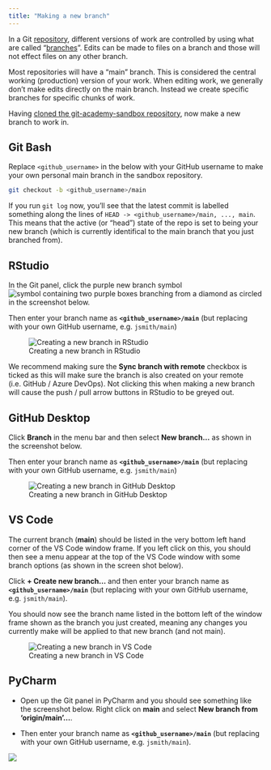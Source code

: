 ```yaml
--- 
title: "Making a new branch"
---
```


In a Git [repository](../glossary.qmd#repository), different versions of work are controlled by using what are
called "[branches](https://dfe-analytical-services.github.io/azure-devops-for-analysis/version-control-using-git---the-basics.html#making-branches)". Edits can be made to files on a branch and those will not 
effect files on any other branch.

Most repositories will have a "main" branch. This is considered the central 
working (production) version of your work. When editing work, we generally don't 
make edits directly on the main branch. Instead we create specific branches for 
specific chunks of work.

Having [cloned the git-academy-sandbox repository](clone-a-repo.html), 
now make a new branch to work in.

::: panel-tabset
## Git Bash

Replace `<github_username>` in the below with your GitHub username to make your own 
personal main branch in the sandbox repository.

``` bash
git checkout -b <github_username>/main
```

:::: callout-tip
If you run `git log` now, you'll see that the latest commit is labelled something along the lines of
`HEAD -> <github_username>/main, ..., main`. This means that the active (or "head") state of the repo is set to being your new branch (which is currently identifical to the main branch that you just branched from).
::::

## RStudio

In the Git panel, click the purple new branch symbol 
![symbol containing two purple boxes branching from a diamond](images/new-branch_rstudio-button.png) 
as circled in the screenshot below.

Then enter your branch name as **`<github_username>/main`** (but replacing <github_username> 
with your own GitHub username, e.g. `jsmith/main`)

![Creating a new branch in RStudio](./images/new-branch_RStudio.png)

:::: callout-tip
We recommend making sure the **Sync branch with remote** checkbox is ticked as this will make 
sure the branch is also created on your remote (i.e. GitHub / Azure DevOps). Not clicking this
when making a new branch will cause the push / pull arrow buttons in RStudio to be greyed out.
::::

## GitHub Desktop

Click **Branch** in the menu bar and then select **New branch...** as shown in 
the screenshot below.

Then enter your branch name as **`<github_username>/main`** (but replacing <github_username> 
with your own GitHub username, e.g. `jsmith/main`)

![Creating a new branch in GitHub Desktop](./images/new-branch_GitHubDesktop.png)

## VS Code

The current branch (**main**) should be listed in the very bottom left hand 
corner of the VS Code window frame. If you left click on this, you should then 
see a menu appear at the top of the VS Code window with some branch options (as 
shown in the screen shot below).

Click **+ Create new branch...** and then enter your branch name as 
**`<github_username>/main`** (but replacing <github_username> with your own GitHub username, 
e.g. `jsmith/main`).

You should now see the branch name listed in the bottom left of the window frame
shown as the branch you just created, meaning any changes you currently make
will be applied to that new branch (and not main).

![Creating a new branch in VS Code](./images/new-branch_VSCode.png)


## PyCharm

-   Open up the Git panel in PyCharm and you should see something like the 
screenshot below. Right click on **main** and select 
**New branch from 'origin/main'...**.

-   Then enter your branch name as **`<github_username>/main`** (but replacing <github_username> 
with your own GitHub username, e.g. `jsmith/main`).

![](./images/new-branch_PyCharm.png){fig-alt="A screenshot showing the PyCharm interface with the Git panel open and the New branch from 'origin/main'... option highlighted."}

:::

